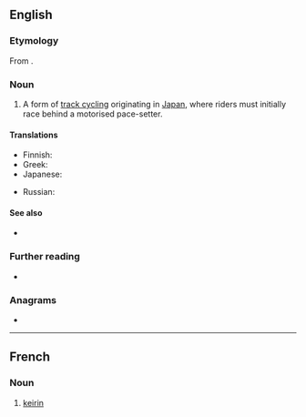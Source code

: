 ==English==

===Etymology===
From {{der|en|ja|競輪||racing wheels}}.

===Noun===
{{en-noun|~}}

# {{lb|en|cycling}} A form of [[track cycling]] originating in [[Japan]], where riders must initially race behind a motorised pace-setter.

====Translations====
{{trans-top|form of track cycling}}
* Finnish: {{t|fi|keirin}}
* Greek: {{t|el|κέιριν|n}}
* Japanese: {{t+|ja|競輪|tr=keirin}}
{{trans-mid}}
* Russian: {{t+|ru|кейрин|m}}
{{trans-bottom}}

====See also====
* {{l|en|derny}}

===Further reading===
* {{pedialite}}

===Anagrams===
* {{anagrams|en|inkier}}

----

==French==

===Noun===
{{fr-noun|m}}
# {{lb|fr|cycling}} [[#English|keirin]]